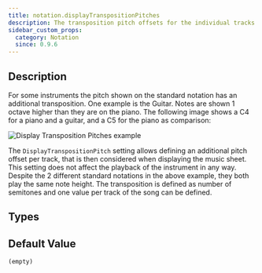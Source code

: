 ```yaml
---
title: notation.displayTranspositionPitches
description: The transposition pitch offsets for the individual tracks used for rendering only.
sidebar_custom_props:
  category: Notation
  since: 0.9.6
---
```


<SinceBadge since="0.9.6" />


## Description

For some instruments the pitch shown on the standard notation has an additional transposition. One example is the Guitar. 
Notes are shown 1 octave higher than they are on the piano. The following image shows a C4 for a piano and a guitar, and a C5 for the piano as comparison:

![Display Transposition Pitches example](/img/reference/property/displaytranspositionpitches.png)

The `DisplayTranspositionPitch` setting allows defining an additional pitch offset per track, that is then considered when displaying the music sheet. 
This setting does not affect the playback of the instrument in any way. Despite the 2 different standard notations in the above example, they both play the same note height.
The transposition is defined as number of semitones and one value per track of the song can be defined.

<PropertyDescription showJson={true} />

## Types

<TypeTable>
    <TypeRow name="int[]" type="net" />
</TypeTable>

## Default Value

`(empty)`
